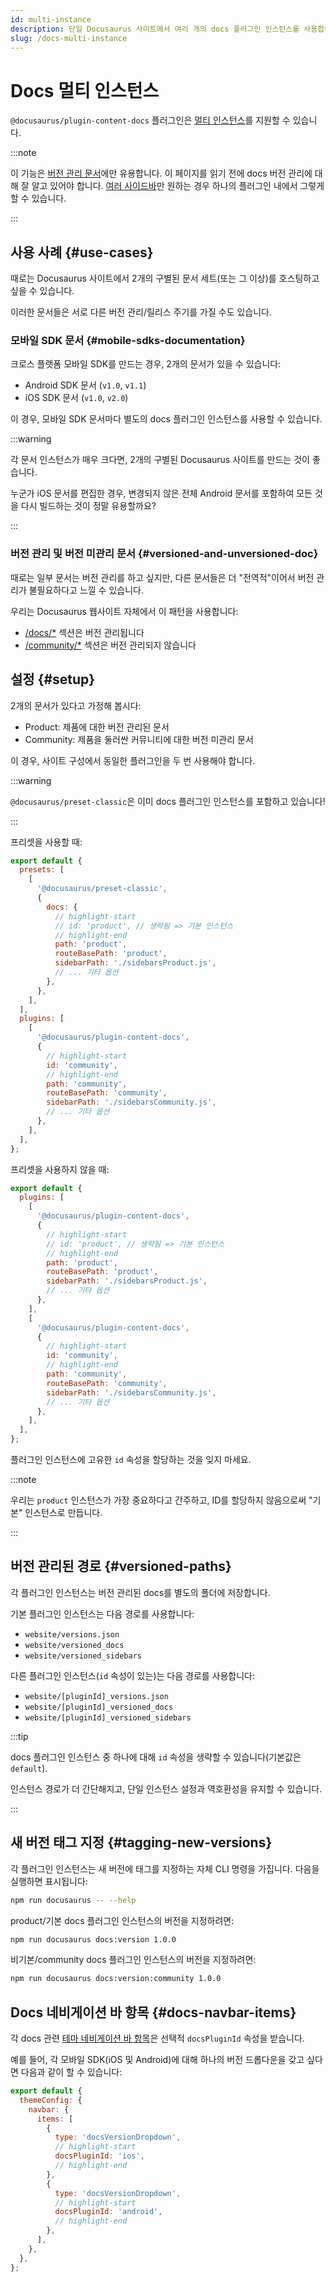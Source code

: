 ```yaml
---
id: multi-instance
description: 단일 Docusaurus 사이트에서 여러 개의 docs 플러그인 인스턴스를 사용합니다.
slug: /docs-multi-instance
---
```


# Docs 멀티 인스턴스

`@docusaurus/plugin-content-docs` 플러그인은 [멀티 인스턴스](../../using-plugins.mdx#multi-instance-plugins-and-plugin-ids)를 지원할 수 있습니다.

:::note

이 기능은 [버전 관리 문서](./versioning.mdx)에만 유용합니다. 이 페이지를 읽기 전에 docs 버전 관리에 대해 잘 알고 있어야 합니다. [여러 사이드바](./sidebar/multiple-sidebars.mdx)만 원하는 경우 하나의 플러그인 내에서 그렇게 할 수 있습니다.

:::

## 사용 사례 {#use-cases}

때로는 Docusaurus 사이트에서 2개의 구별된 문서 세트(또는 그 이상)를 호스팅하고 싶을 수 있습니다.

이러한 문서들은 서로 다른 버전 관리/릴리스 주기를 가질 수도 있습니다.

### 모바일 SDK 문서 {#mobile-sdks-documentation}

크로스 플랫폼 모바일 SDK를 만드는 경우, 2개의 문서가 있을 수 있습니다:

- Android SDK 문서 (`v1.0`, `v1.1`)
- iOS SDK 문서 (`v1.0`, `v2.0`)

이 경우, 모바일 SDK 문서마다 별도의 docs 플러그인 인스턴스를 사용할 수 있습니다.

:::warning

각 문서 인스턴스가 매우 크다면, 2개의 구별된 Docusaurus 사이트를 만드는 것이 좋습니다.

누군가 iOS 문서를 편집한 경우, 변경되지 않은 전체 Android 문서를 포함하여 모든 것을 다시 빌드하는 것이 정말 유용할까요?

:::

### 버전 관리 및 버전 미관리 문서 {#versioned-and-unversioned-doc}

때로는 일부 문서는 버전 관리를 하고 싶지만, 다른 문서들은 더 "전역적"이어서 버전 관리가 불필요하다고 느낄 수 있습니다.

우리는 Docusaurus 웹사이트 자체에서 이 패턴을 사용합니다:

- [/docs/\*](/docs) 섹션은 버전 관리됩니다
- [/community/\*](/community/support) 섹션은 버전 관리되지 않습니다

## 설정 {#setup}

2개의 문서가 있다고 가정해 봅시다:

- Product: 제품에 대한 버전 관리된 문서
- Community: 제품을 둘러싼 커뮤니티에 대한 버전 미관리 문서

이 경우, 사이트 구성에서 동일한 플러그인을 두 번 사용해야 합니다.

:::warning

`@docusaurus/preset-classic`은 이미 docs 플러그인 인스턴스를 포함하고 있습니다!

:::

프리셋을 사용할 때:

```js title="docusaurus.config.js"
export default {
  presets: [
    [
      '@docusaurus/preset-classic',
      {
        docs: {
          // highlight-start
          // id: 'product', // 생략됨 => 기본 인스턴스
          // highlight-end
          path: 'product',
          routeBasePath: 'product',
          sidebarPath: './sidebarsProduct.js',
          // ... 기타 옵션
        },
      },
    ],
  ],
  plugins: [
    [
      '@docusaurus/plugin-content-docs',
      {
        // highlight-start
        id: 'community',
        // highlight-end
        path: 'community',
        routeBasePath: 'community',
        sidebarPath: './sidebarsCommunity.js',
        // ... 기타 옵션
      },
    ],
  ],
};
```

프리셋을 사용하지 않을 때:

```js title="docusaurus.config.js"
export default {
  plugins: [
    [
      '@docusaurus/plugin-content-docs',
      {
        // highlight-start
        // id: 'product', // 생략됨 => 기본 인스턴스
        // highlight-end
        path: 'product',
        routeBasePath: 'product',
        sidebarPath: './sidebarsProduct.js',
        // ... 기타 옵션
      },
    ],
    [
      '@docusaurus/plugin-content-docs',
      {
        // highlight-start
        id: 'community',
        // highlight-end
        path: 'community',
        routeBasePath: 'community',
        sidebarPath: './sidebarsCommunity.js',
        // ... 기타 옵션
      },
    ],
  ],
};
```

플러그인 인스턴스에 고유한 `id` 속성을 할당하는 것을 잊지 마세요.

:::note

우리는 `product` 인스턴스가 가장 중요하다고 간주하고, ID를 할당하지 않음으로써 "기본" 인스턴스로 만듭니다.

:::

## 버전 관리된 경로 {#versioned-paths}

각 플러그인 인스턴스는 버전 관리된 docs를 별도의 폴더에 저장합니다.

기본 플러그인 인스턴스는 다음 경로를 사용합니다:

- `website/versions.json`
- `website/versioned_docs`
- `website/versioned_sidebars`

다른 플러그인 인스턴스(`id` 속성이 있는)는 다음 경로를 사용합니다:

- `website/[pluginId]_versions.json`
- `website/[pluginId]_versioned_docs`
- `website/[pluginId]_versioned_sidebars`

:::tip

docs 플러그인 인스턴스 중 하나에 대해 `id` 속성을 생략할 수 있습니다(기본값은 `default`).

인스턴스 경로가 더 간단해지고, 단일 인스턴스 설정과 역호환성을 유지할 수 있습니다.

:::

## 새 버전 태그 지정 {#tagging-new-versions}

각 플러그인 인스턴스는 새 버전에 태그를 지정하는 자체 CLI 명령을 가집니다. 다음을 실행하면 표시됩니다:

```bash npm2yarn
npm run docusaurus -- --help
```

product/기본 docs 플러그인 인스턴스의 버전을 지정하려면:

```bash npm2yarn
npm run docusaurus docs:version 1.0.0
```

비기본/community docs 플러그인 인스턴스의 버전을 지정하려면:

```bash npm2yarn
npm run docusaurus docs:version:community 1.0.0
```

## Docs 네비게이션 바 항목 {#docs-navbar-items}

각 docs 관련 [테마 네비게이션 바 항목](../../api/themes/theme-configuration.mdx#navbar)은 선택적 `docsPluginId` 속성을 받습니다.

예를 들어, 각 모바일 SDK(iOS 및 Android)에 대해 하나의 버전 드롭다운을 갖고 싶다면 다음과 같이 할 수 있습니다:

```js title="docusaurus.config.js"
export default {
  themeConfig: {
    navbar: {
      items: [
        {
          type: 'docsVersionDropdown',
          // highlight-start
          docsPluginId: 'ios',
          // highlight-end
        },
        {
          type: 'docsVersionDropdown',
          // highlight-start
          docsPluginId: 'android',
          // highlight-end
        },
      ],
    },
  },
};
```